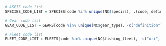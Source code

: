 ```r
# ASFIS code list
SPECIES_CODE_LIST = SPECIES[code %in% unique(NC$species), .(code, definition, name_en, name_fr, taxon_family)][order(code)]

# Gear code list
GEAR_CODE_LIST = GEARS[code %in% unique(NC$gear_type), -c("definition")][order(code)][order(code)]

# Fleet code list
FLEET_CODE_LIST = FLEETS[code %in% unique(NC$fishing_fleet), -c("uri", "definition")][order(code)]
```
